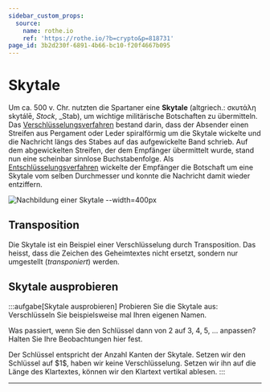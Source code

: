 ```yaml
---
sidebar_custom_props:
  source:
    name: rothe.io
    ref: 'https://rothe.io/?b=crypto&p=818731'
page_id: 3b2d230f-6891-4b66-bc10-f20f4667b095
---
```



# Skytale
Um ca. 500 v. Chr. nutzten die Spartaner eine **Skytale** (altgriech.: σκυτάλη skytálē, _Stock_, _Stab), um wichtige militärische Botschaften zu übermitteln. Das [Verschlüsselungsverfahren](../01-Grundbegriffe.mdx#die-begriffe-der-kryptographie) bestand darin, dass der Absender einen Streifen aus Pergament oder Leder spiralförmig um die Skytale wickelte und die Nachricht längs des Stabes auf das aufgewickelte Band schrieb. Auf dem abgewickelten Streifen, der dem Empfänger übermittelt wurde, stand nun eine scheinbar sinnlose Buchstabenfolge. Als [Entschlüsselungsverfahren](../01-Grundbegriffe.mdx#die-begriffe-der-kryptographie) wickelte der Empfänger die Botschaft um eine Skytale vom selben Durchmesser und konnte die Nachricht damit wieder entziffern.

![Nachbildung einer Skytale --width=400px](img/skytale.png)

## Transposition
Die Skytale ist ein Beispiel einer Verschlüsselung durch Transposition. Das heisst, dass die Zeichen des Geheimtextes nicht ersetzt, sondern nur umgestellt (*transponiert*) werden.

## Skytale ausprobieren
:::aufgabe[Skytale ausprobieren]
<TaskState id="75a578c2-b2d1-491d-b09e-597f0bab2613" />
Probieren Sie die Skytale aus: Verschlüsseln Sie beispielsweise mal Ihren eigenen Namen.

Was passiert, wenn Sie den Schlüssel dann von 2 auf 3, 4, 5, ... anpassen? Halten Sie Ihre Beobachtungen hier fest.
<QuillV2 id="d8099b00-1604-4886-973e-26bfa03a180a" />

<Solution id="e1140ef9-a292-4408-9837-0e9c2f3e1293">
  Der Schlüssel entspricht der Anzahl Kanten der Skytale. Setzen wir den Schlüssel auf $1$, haben wir keine Verschlüsselung. Setzen wir ihn auf die Länge des Klartextes, können wir den Klartext vertikal ablesen.
</Solution>
:::

<Skytale />

---
